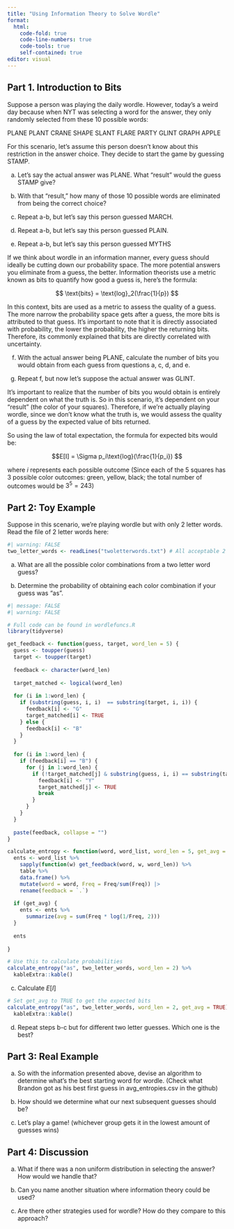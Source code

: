 ---
title: "Using Information Theory to Solve Wordle"
format: 
  html:
    code-fold: true
    code-line-numbers: true
    code-tools: true
    self-contained: true
editor: visual
---

## Part 1. Introduction to Bits

Suppose a person was playing the daily wordle. However, today's a weird day because when NYT was selecting a word for the answer, they only randomly selected from these 10 possible words:

PLANE PLANT CRANE SHAPE SLANT FLARE PARTY GLINT GRAPH APPLE

For this scenario, let's assume this person doesn't know about this restriction in the answer choice. They decide to start the game by guessing STAMP.

a.  Let's say the actual answer was PLANE. What "result" would the guess STAMP give?

b.  With that "result," how many of those 10 possible words are eliminated from being the correct choice?

c.  Repeat a-b, but let's say this person guessed MARCH.

d.  Repeat a-b, but let's say this person guessed PLAIN.

e.  Repeat a-b, but let's say this person guessed MYTHS

If we think about wordle in an information manner, every guess should ideally be cutting down our probability space. The more potential answers you eliminate from a guess, the better. Information theorists use a metric known as bits to quantify how good a guess is, here's the formula:

$$ \text{bits} = \text{log}_2(\frac{1}{p}) $$

In this context, bits are used as a metric to assess the quality of a guess. The more narrow the probability space gets after a guess, the more bits is attributed to that guess. It's important to note that it is directly associated with probability, the lower the probability, the higher the returning bits. Therefore, its commonly explained that bits are directly correlated with uncertainty. 

f. With the actual answer being PLANE, calculate the number of bits you would obtain from each guess from questions a, c, d, and e. 

g. Repeat f, but now let's suppose the actual answer was GLINT. 

It's important to realize that the number of bits you would obtain is entirely dependent on what the truth is. So in this scenario, it's dependent on your "result" (the color of your squares). Therefore, if we're actually playing wordle, since we don't know what the truth is, we would assess the quality of a guess by the expected value of bits returned. 

So using the law of total expectation, the formula for expected bits would be:

$$E[I] = \Sigma p_i\text{log}(\frac{1}{p_i}) $$

where $i$ represents each possible outcome (Since each of the 5 squares has 3 possible color outcomes: green, yellow, black; the total number of outcomes would be $3^5 = 243$)

## Part 2: Toy Example

Suppose in this scenario, we're playing wordle but with only 2 letter words. Read the file of 2 letter words here:

```{r}
#| warning: FALSE
two_letter_words <- readLines("twoletterwords.txt") # All acceptable 2 letter words for scrabble
```

a. What are all the possible color combinations from a two letter word guess?

b. Determine the probability of obtaining each color combination if your guess was "as".

```{r}
#| message: FALSE
#| warning: FALSE 

# Full code can be found in wordlefuncs.R 
library(tidyverse)

get_feedback <- function(guess, target, word_len = 5) {
  guess <- toupper(guess)
  target <- toupper(target)
  
  feedback <- character(word_len)
  
  target_matched <- logical(word_len)
  
  for (i in 1:word_len) {
    if (substring(guess, i, i)  == substring(target, i, i)) {
      feedback[i] <- "G"
      target_matched[i] <- TRUE  
    } else {
      feedback[i] <- "B"
    }
  }
  
  for (i in 1:word_len) {
    if (feedback[i] == "B") {  
      for (j in 1:word_len) {
        if (!target_matched[j] & substring(guess, i, i) == substring(target, j, j)) {
          feedback[i] <- "Y"
          target_matched[j] <- TRUE  
          break
        }
      }
    }
  }
  
  paste(feedback, collapse = "")
}

calculate_entropy <- function(word, word_list, word_len = 5, get_avg = FALSE) {
  ents <- word_list %>% 
    sapply(function(w) get_feedback(word, w, word_len)) %>%
    table %>%
    data.frame() %>%
    mutate(word = word, Freq = Freq/sum(Freq)) |>
    rename(feedback = `.`)
  
  if (get_avg) {
    ents <- ents %>%
      summarize(avg = sum(Freq * log(1/Freq, 2)))
  }
  
  ents
    
}

# Use this to calculate probabilities
calculate_entropy("as", two_letter_words, word_len = 2) %>%
  kableExtra::kable()
```

c. Calculate $E[I]$

```{r}
# Set get_avg to TRUE to get the expected bits 
calculate_entropy("as", two_letter_words, word_len = 2, get_avg = TRUE) %>%
  kableExtra::kable()
```

d. Repeat steps b-c but for different two letter guesses. Which one is the best?

## Part 3: Real Example

a. So with the information presented above, devise an algorithm to determine what's the best starting word for wordle. (Check what Brandon got as his best first guess in avg_entropies.csv in the github)

b. How should we determine what our next subsequent guesses should be?

c. Let's play a game! (whichever group gets it in the lowest amount of guesses wins)

## Part 4: Discussion

a. What if there was a non uniform distribution in selecting the answer? How would we handle that?

b. Can you name another situation where information theory could be used? 

c. Are there other strategies used for wordle? How do they compare to this approach?



